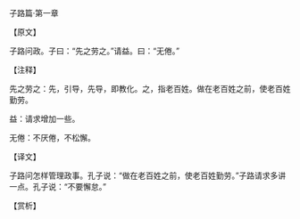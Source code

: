 

子路篇·第一章

【原文】

子路问政。子曰：“先之劳之。”请益。曰：“无倦。”

【注释】

先之劳之：先，引导，先导，即教化。之，指老百姓。做在老百姓之前，使老百姓勤劳。

益：请求增加一些。

无倦：不厌倦，不松懈。

【译文】

子路问怎样管理政事。孔子说：“做在老百姓之前，使老百姓勤劳。”子路请求多讲一点。孔子说：“不要懈怠。”

【赏析】

